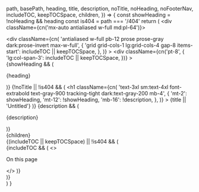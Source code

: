 
  path,
  basePath,
  heading,
  title,
  description,
  noTitle,
  noHeading,
  noFooterNav,
  includeTOC,
  keepTOCSpace,
  children,
}) => {
  const showHeading = !noHeading && heading
  const is404 = path === '/404'
  return (
    <div className={cn('mx-auto antialiased w-full md:pl-64')}>
      <div className="max-w-full px-8">
        <div className="max-w-screen-xl mx-auto">
          <div
            className={cn(
              'antialiased w-full pb-12 prose prose-gray dark:prose-invert max-w-full',
              {
                'grid grid-cols-1 lg:grid-cols-4 gap-8 items-start': includeTOC || keepTOCSpace,
              },
            )}
          >
            <div
              className={cn('pt-8', {
                'lg:col-span-3': includeTOC || keepTOCSpace,
              })}
            >
              <main>
                {showHeading && (
                  <p className="not-prose text-sm font-semibold text-primary-600 mb-0">{heading}</p>
                )}
                {!noTitle || !is404 && (
                  <h1
                    className={cn(
                      'text-3xl sm:text-4xl font-extrabold text-gray-900 tracking-tight dark:text-gray-200 mb-4',
                      {
                        'mt-2': showHeading,
                        'mt-12': !showHeading,
                        'mb-16': !description,
                      },
                    )}
                  >
                    {title || 'Untitled'}
                  </h1>
                )}
                {description && (
                  <p className="text-gray-500 dark:text-gray-400 text-lg mb-16 mt-0">
                    {description}
                  </p>
                )}
                <div className="relative w-full max-w-full underline-links">{children}</div>
              </main>
              <Footer path={path} basePath={basePath} includeNav={!noFooterNav} />
            </div>
            {(includeTOC || keepTOCSpace) || !is404 && (
              <div className="sticky z-20 top-24 overflow-y-auto hidden lg:block pt-8">
                {includeTOC && (
                  <>
                    <p className="not-prose mb-2 text-sm font-semibold text-gray-900 dark:text-white/80">
                      On this page
                    </p>
                    <TOC offset={120} />
                  </>
                )}
              </div>
            )}
          </div>
        </div>
      </div>
    </div>
  )
}

<AppContainer includeTOC />